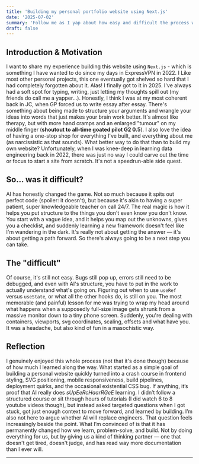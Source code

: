 ```yaml
---
title: 'Building my personal portfolio website using Next.js'
date: '2025-07-02'
summary: 'Follow me as I yap about how easy and difficult the process was to set this website up.'
draft: false
---
```


## Introduction & Motivation

I want to share my experience building this website using `Next.js` - which is something I have wanted to do since my days in ExpressVPN in 2022. I  Like most other personal projects, this one eventually got shelved so hard that I had completely forgotten about it. Alas! I finally got to it in 2025.
I've always had a soft spot for typing, writing, just letting my thoughts spill out (my friends do call me a yapper...). Honestly, I think I was at my most coherent back in JC, when GP forced us to write essay after essay. There's something about being made to structure your arguments and wrangle your ideas into words that just makes your brain work better. It's almost like therapy, but with more hand cramps and an enlarged "tumour" on my middle finger (**shoutout to all-time goated pilot G2 0.5**).
I also love the idea of having a one-stop shop for everything I've built, and everything about me (as narcissistic as that sounds). What better way to do that than to build my own website? Unfortunately, when I was knee-deep in learning data engineering back in 2022, there was just no way I could carve out the time or focus to start a site from scratch. It's not a speedrun-able side quest.

## So... was it difficult?

AI has honestly changed the game. Not so much because it spits out perfect code (spoiler: it doesn't), but because it's akin to having a super patient, super knowledgeable teacher on call 24/7. The real magic is how it helps you put structure to the things you don't even know you don't know. You start with a vague idea, and it helps you map out the unknowns, gives you a checklist, and suddenly learning a new framework doesn't feel like I'm wandering in the dark. It's really not about getting the answer — it's about getting a path forward. So there's always going to be a next step you can take.

## The "difficult"

Of course, it's still not easy. Bugs still pop up, errors still need to be debugged, and even with AI's structure, you have to put in the work to actually understand what's going on. Figuring out when to use `useRef` versus `useState`, or what all the other hooks do, is still on you.
The most memorable (and painful) lesson for me was trying to wrap my head around what happens when a supposedly full-size image gets shrunk from a massive monitor down to a tiny phone screen. Suddenly, you're dealing with containers, viewports, svg coordinates, scaling, offsets and what have you. It was a headache, but also kind of fun in a masochistic way.

## Reflection

I genuinely enjoyed this whole process (not that it's done though) because of how much I learned along the way. What started as a simple goal of building a personal website quickly turned into a crash course in frontend styling, SVG positioning, mobile responsiveness, build pipelines, deployment quirks, and the occasional existential CSS bug.
If anything, it’s proof that AI really does _sUpEeRcHaarRGeE_ learning. I didn’t follow a structured course or sit through hours of tutorials (I did watch 6 to 8 youtube videos though), but instead asked targeted questions when I got stuck, got just enough context to move forward, and learned by building.
I’m also not here to argue whether AI will replace engineers. That question feels increasingly beside the point. What I’m convinced of is that it has permanently changed how we learn, problem-solve, and build. Not by doing everything for us, but by giving us a kind of thinking partner — one that doesn't get tired, doesn't judge, and has read way more documentation than I ever will.

---

